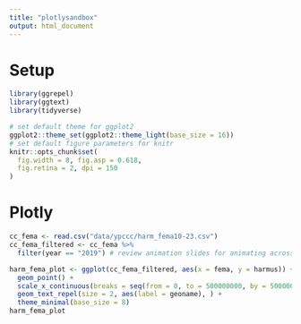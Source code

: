 ```yaml
---
title: "plotlysandbox"
output: html_document
---
```

# Setup
``` r
library(ggrepel)
library(ggtext)
library(tidyverse)
```
``` r
# set default theme for ggplot2
ggplot2::theme_set(ggplot2::theme_light(base_size = 16))
# set default figure parameters for knitr
knitr::opts_chunk$set(
  fig.width = 8, fig.asp = 0.618,
  fig.retina = 2, dpi = 150
)
```

# Plotly
``` r
cc_fema <- read.csv("data/ypccc/harm_fema10-23.csv")
cc_fema_filtered <- cc_fema %>%
  filter(year == "2019") # review animation slides for animating across years
```
``` r
harm_fema_plot <- ggplot(cc_fema_filtered, aes(x = fema, y = harmus)) +
  geom_point() +
  scale_x_continuous(breaks = seq(from = 0, to = 500000000, by = 50000000)) +
  geom_text_repel(size = 2, aes(label = geoname), ) +
  theme_minimal(base_size = 8)
harm_fema_plot
```

